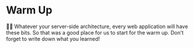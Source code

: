# Warm Up

<EpicVideo url="https://www.epicreact.dev/workshops/react-server-components/dad-joke-break-warm-up" />

👨‍💼 Whatever your server-side architecture, every web application will have these
bits. So that was a good place for us to start for the warm up. Don't forget to
write down what you learned!
